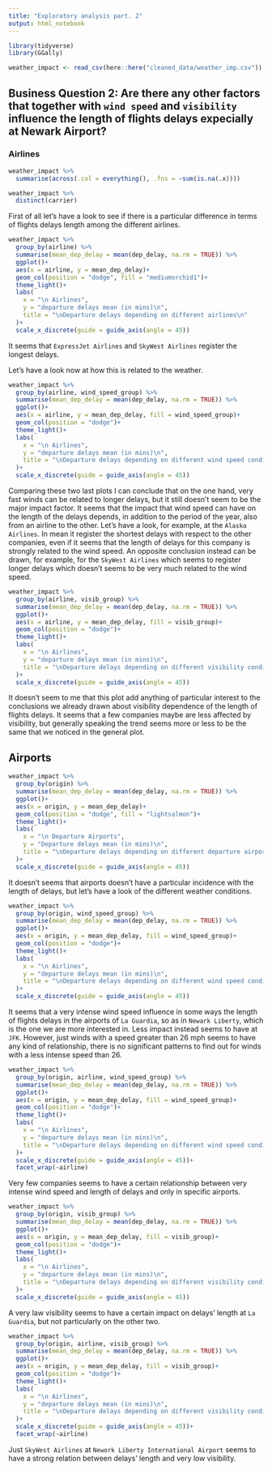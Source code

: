 ```yaml
---
title: "Exploratory analysis part. 2"
output: html_notebook
---
```



```r
library(tidyverse)
library(GGally)
```


```r
weather_impact <- read_csv(here::here("cleaned_data/weather_imp.csv"))
```




## Business Question 2: Are there any other factors that together with `wind speed` and `visibility` influence the length of flights delays expecially at Newark Airport? 

### Airlines



```r
weather_impact %>% 
  summarise(across(.col = everything(), .fns = ~sum(is.na(.x))))
```

```r
weather_impact %>% 
  distinct(carrier)
```


First of all let's have a look to see if there is a particular difference in terms of flights delays length among the different airlines.

```r
weather_impact %>% 
  group_by(airline) %>% 
  summarise(mean_dep_delay = mean(dep_delay, na.rm = TRUE)) %>% 
  ggplot()+
  aes(x = airline, y = mean_dep_delay)+
  geom_col(position = "dodge", fill = "mediumorchid1")+
  theme_light()+
  labs(
    x = "\n Airlines",
    y = "departure delays mean (in mins)\n",
    title = "\nDeparture delays depending on different airlines\n"
  )+
  scale_x_discrete(guide = guide_axis(angle = 45)) 
```

It seems that `ExpressJet Airlines` and `SkyWest Airlines` register the longest delays.

Let's have a look now at how this is related to the weather.

```r
weather_impact %>% 
  group_by(airline, wind_speed_group) %>% 
  summarise(mean_dep_delay = mean(dep_delay, na.rm = TRUE)) %>% 
  ggplot()+
  aes(x = airline, y = mean_dep_delay, fill = wind_speed_group)+
  geom_col(position = "dodge")+
  theme_light()+
  labs(
    x = "\n Airlines",
    y = "departure delays mean (in mins)\n",
    title = "\nDeparture delays depending on different wind speed conditions and airlines\n"
  )+
  scale_x_discrete(guide = guide_axis(angle = 45)) 
```

Comparing these two last plots I can conclude that on the one hand, very fast winds can be related to longer delays, but it still doesn't seem to be the major impact factor. It seems that the impact that wind speed can have on the length of the delays depends, in addition to the period of the year, also from an airline to the other.
Let's have a look, for example, at the `Alaska Airlines`. In mean it register the shortest delays with respect to the other companies, even if it seems that the length of delays for this company is strongly related to the wind speed.
An opposite conclusion instead can be drawn, for example, for the `SkyWest Airlines` which seems to register longer delays which doesn't seems to be very much related to the wind speed. 


```r
weather_impact %>% 
  group_by(airline, visib_group) %>% 
  summarise(mean_dep_delay = mean(dep_delay, na.rm = TRUE)) %>% 
  ggplot()+
  aes(x = airline, y = mean_dep_delay, fill = visib_group)+
  geom_col(position = "dodge")+
  theme_light()+
  labs(
    x = "\n Airlines",
    y = "departure delays mean (in mins)\n",
    title = "\nDeparture delays depending on different visibility conditions and airline\n"
  )+
  scale_x_discrete(guide = guide_axis(angle = 45)) 
```


It doesn't seem to me that this plot add anything of particular interest to the conclusions we already drawn about visibility dependence of the length of flights delays. It seems that a few companies maybe are less affected by visibility, but generally speaking the trend seems more or less to be the same that we noticed in the general plot.


## Airports







```r
weather_impact %>% 
  group_by(origin) %>% 
  summarise(mean_dep_delay = mean(dep_delay, na.rm = TRUE)) %>% 
  ggplot()+
  aes(x = origin, y = mean_dep_delay)+
  geom_col(position = "dodge", fill = "lightsalmon")+
  theme_light()+
  labs(
    x = "\n Departure Airports",
    y = "Departure delays mean (in mins)\n",
    title = "\nDeparture delays depending on different departure airports\n"
  )+
  scale_x_discrete(guide = guide_axis(angle = 45)) 
```

It doesn't seems that airports doesn't have a particular incidence with the length of delays, but let's have a look of the different weather conditions.


```r
weather_impact %>% 
  group_by(origin, wind_speed_group) %>% 
  summarise(mean_dep_delay = mean(dep_delay, na.rm = TRUE)) %>% 
  ggplot()+
  aes(x = origin, y = mean_dep_delay, fill = wind_speed_group)+
  geom_col(position = "dodge")+
  theme_light()+
  labs(
    x = "\n Airlines",
    y = "departure delays mean (in mins)\n",
    title = "\nDeparture delays depending on different wind speed conditions and airports\n"
  )+
  scale_x_discrete(guide = guide_axis(angle = 45)) 
```

It seems that a very intense wind speed influence in some ways the length of flights delays in the airports of `La Guardia`, so as in `Newark Liberty`, which is the one we are more interested in. Less impact instead seems to have at `JFK`. However, just winds with a speed greater than 26 mph seems to have any kind of relationship, there is no significant patterns to find out for winds with a less intense speed than 26.






```r
weather_impact %>% 
  group_by(origin, airline, wind_speed_group) %>% 
  summarise(mean_dep_delay = mean(dep_delay, na.rm = TRUE)) %>% 
  ggplot()+
  aes(x = origin, y = mean_dep_delay, fill = wind_speed_group)+
  geom_col(position = "dodge")+
  theme_light()+
  labs(
    x = "\n Airlines",
    y = "departure delays mean (in mins)\n",
    title = "\nDeparture delays depending on different wind speed conditions and airports\n"
  )+
  scale_x_discrete(guide = guide_axis(angle = 45))+
  facet_wrap(~airline)
```


Very few companies seems to have a certain relationship between very intense wind speed and length of delays and only in specific airports.






```r
weather_impact %>% 
  group_by(origin, visib_group) %>% 
  summarise(mean_dep_delay = mean(dep_delay, na.rm = TRUE)) %>% 
  ggplot()+
  aes(x = origin, y = mean_dep_delay, fill = visib_group)+
  geom_col(position = "dodge")+
  theme_light()+
  labs(
    x = "\n Airlines",
    y = "departure delays mean (in mins)\n",
    title = "\nDeparture delays depending on different visibility conditions and airports\n"
  )+
  scale_x_discrete(guide = guide_axis(angle = 45))
```

A very law visibility seems to have a certain impact on delays' length at `La Guardia`, but not particularly on the other two.



```r
weather_impact %>% 
  group_by(origin, airline, visib_group) %>% 
  summarise(mean_dep_delay = mean(dep_delay, na.rm = TRUE)) %>% 
  ggplot()+
  aes(x = origin, y = mean_dep_delay, fill = visib_group)+
  geom_col(position = "dodge")+
  theme_light()+
  labs(
    x = "\n Airlines",
    y = "departure delays mean (in mins)\n",
    title = "\nDeparture delays depending on different visibility conditions, airports and airlines\n"
  )+
  scale_x_discrete(guide = guide_axis(angle = 45))+
  facet_wrap(~airline)
```


Just `SkyWest Airlines` at `Nework Liberty International Airport` seems to have a strong relation between delays' length and very low visibility.









































































































































































































































